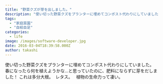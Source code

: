 ```yaml
---
title: "野菜クズが芽を出しました。"
description: "使い切った野菜クズをプランターに埋めてコンポスト代わりにしていました。春になったら何を植えようかな…と思っていたのに、肥料にならずに芽をだしました！これは多分大..."
tags:
  - "家庭菜園"
  - "自給自足"
categories:
  - life
image: /images/software-developer.jpg
date: 2016-03-04T18:39:58.000Z
author: takashi
---
```



使い切った野菜クズをプランターに埋めてコンポスト代わりにしていました。
春になったら何を植えようかな…と思っていたのに、肥料にならずに芽をだしました！
これは多分大根。
<img src="https://farm2.staticflickr.com/1718/25421433371_405a969c99_z_d.jpg" alt="" />
レタス。
<img src="https://farm2.staticflickr.com/1680/25146671259_612da24ce5_z_d.jpg" alt="" />
<img src="https://farm2.staticflickr.com/1666/25488098406_af8833c249_z_d.jpg" alt="" />
植物の生命力って凄い。